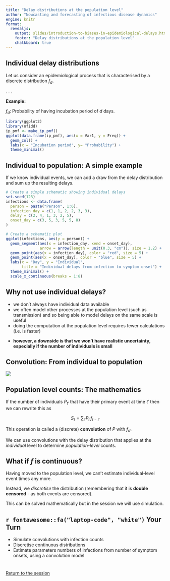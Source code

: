 ```yaml
---
title: "Delay distributions at the population level"
author: "Nowcasting and forecasting of infectious disease dynamics"
engine: knitr
format:
  revealjs:
    output: slides/introduction-to-biases-in-epidemiological-delays.html
    footer: "Delay distributions at the population level"
    chalkboard: true
---
```


## Individual delay distributions

Let us consider an epidemiological process that is characterised by a discrete distribution $f_d$.

. . .

**Example:**

$f_d$: Probability of having incubation period of $d$ days.

```r
library(ggplot2)
library(nfidd)
ip_pmf <- make_ip_pmf()
ggplot(data.frame(ip_pmf), aes(x = Var1, y = Freq)) +
  geom_col() +
  labs(x = "Incubation period", y= "Probability") +
  theme_minimal()
```

## Individual to population: A simple example

If we know individual events, we can add a draw from the delay distribution and sum up the resulting delays.

```r
# Create a simple schematic showing individual delays
set.seed(123)
infections <- data.frame(
  person = paste("Person", 1:6),
  infection_day = c(1, 1, 2, 2, 3, 3),
  delay = c(2, 4, 1, 3, 2, 5),
  onset_day = c(3, 5, 3, 5, 5, 8)
)

# Create a schematic plot
ggplot(infections, aes(y = person)) +
  geom_segment(aes(x = infection_day, xend = onset_day), 
               arrow = arrow(length = unit(0.3, "cm")), size = 1.2) +
  geom_point(aes(x = infection_day), color = "red", size = 5) +
  geom_point(aes(x = onset_day), color = "blue", size = 5) +
  labs(x = "Day", y = "Individual", 
       title = "Individual delays from infection to symptom onset") +
  theme_minimal() +
  scale_x_continuous(breaks = 1:8)
```

## Why not use individual delays?

- we don't always have individual data available
- we often model other processes at the population level (such as transmission) and so being able to model delays on the same scale is useful
- doing the computation at the population level requires fewer calculations (i.e. is faster)

::: {.fragment .fade-in}
- **however, a downside is that we won't have realistic uncertainty, especially if the number of individuals is small**
:::

## Convolution: From individual to population

![](figures/infections_onset_sketch.png)

## Population level counts: The mathematics

If the number of individuals $P_{t'}$ that have their primary event at time $t'$ then we can rewrite this as

$$
S_t = \sum_{t'} P_{t'} f_{t - t'}
$$

This operation is called a (discrete) **convolution** of $P$ with $f_d$.

We can use convolutions with the delay distribution that applies at the *individual* level to determine *population-level* counts.

## What if $f$ is continuous?

Having moved to the population level, we can't estimate individual-level event times any more.

Instead, we *discretise* the distribution (remembering that it is **double censored** - as both events are censored). 

This can be solved mathematically but in the session we will use simulation.

## `r fontawesome::fa("laptop-code", "white")` Your Turn {background-color="#447099" transition="fade-in"}

- Simulate convolutions with infection counts
- Discretise continuous distributions
- Estimate parameters numbers of infections from number of symptom onsets, using a convolution model

#

[Return to the session](../using-delay-distributions-to-model-the-data-generating-process-of-an-epidemic)
